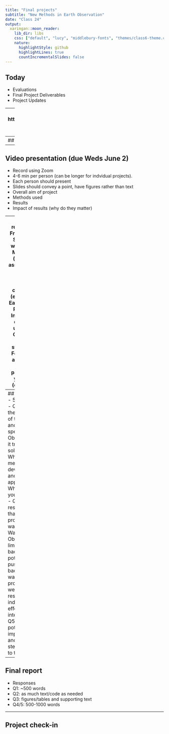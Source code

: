 ```yaml
---
title: "Final projects"
subtitle: "New Methods in Earth Observation"
date: "Class 24"
output:
  xaringan::moon_reader:
    lib_dir: libs
    css: ["default", "lucy", "middlebury-fonts", "themes/class6-theme.css"]
    nature:
      highlightStyle: github
      highlightLines: true
      countIncrementalSlides: false
---
```

## Today
- Evaluations
- Final Project Deliverables
- Project Updates

---
## Evaluations
- TA: https://clarku.qualtrics.com/jfe/form/SV_07dWi7gkqicZwmq 
- Instructor: https://moodle.clarku.edu/my/
- Please complete now!


---
## Final Project Deliverables
- [Format](https://github.com/agroimpacts/geog287387/blob/class/s2021/docs/general-information.md)

---
## Video presentation (due Weds June 2)
- Record using Zoom
- 4-6 min per person (can be longer for indvidual projects). 
- Each person should present
- Slides should convey a point, have figures rather than text
 - Overall aim of project
 - Methods used
 - Results 
 - Impact of results (why do they matter)

---
## Final report (due Fri June 4)
- Should be written as R Markdown (similar to assignments)
- Include links to external code/apps (e.g. Google Earth Engine, Python)
- Include any data files used. See Github for folder structure
- For groups, add initials for paragraphs you write (e.g. [MC])

---
## Final report
- 5 questions
 - Q1 What is the overall aim of the project and what specific Earth Observation is it trying to solve? 
 - Q2 What were the methods you developed and/or applied? 
 - Q3 What were your results?
 - Q4 Did the results show that the project aim was realized? Was an Earth Observation limit pushed back (or potentially pushed back)? If this was a group project, how were the results of individual efforts integrated? 
 - Q5 What are potential improvements, and any next steps you plan to take?
 
---
## Final report
- Responses
 - Q1: ~500 words
 - Q2: as much text/code as needed
 - Q3: figures/tables and supporting text
 - Q4/5: 500-1000 words

---
## Project check-in






